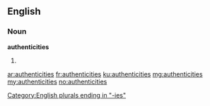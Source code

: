 ==English==

===Noun===
'''authenticities'''

# {{plural of|authenticity}}

[[Category:English plurals ending in "-ies"]]

[[ar:authenticities]]
[[fr:authenticities]]
[[ku:authenticities]]
[[mg:authenticities]]
[[my:authenticities]]
[[no:authenticities]]